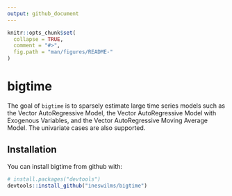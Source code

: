 ```yaml
---
output: github_document
---
```


<!-- README.md is generated from README.Rmd. Please edit that file -->

```r
knitr::opts_chunk$set(
  collapse = TRUE,
  comment = "#>",
  fig.path = "man/figures/README-"
)
```
# bigtime

The goal of `bigtime` is to sparsely estimate large time series models such as the Vector AutoRegressive Model, the Vector AutoRegressive Model with Exogenous Variables, and the Vector AutoRegressive Moving Average Model. The univariate cases are also supported.

## Installation

You can install bigtime from github with:

```r
# install.packages("devtools")
devtools::install_github("ineswilms/bigtime")
```

